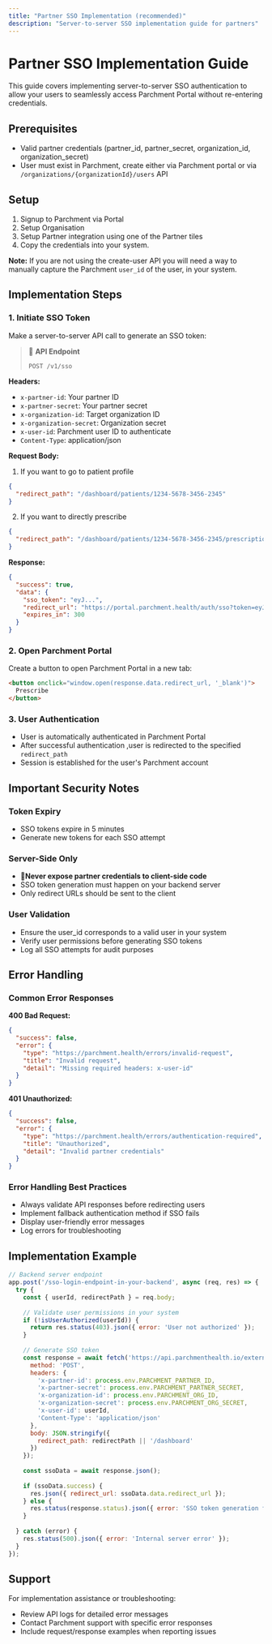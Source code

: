 ```yaml
---
title: "Partner SSO Implementation (recommended)"
description: "Server-to-server SSO implementation guide for partners"
---
```


# Partner SSO Implementation Guide

This guide covers implementing server-to-server SSO authentication to allow your users to seamlessly access Parchment Portal without re-entering credentials.

## Prerequisites

- Valid partner credentials (partner_id, partner_secret, organization_id, organization_secret)
- User must exist in Parchment, create either via Parchment portal or via `/organizations/{organizationId}/users` API



## Setup 
1. Signup to Parchment via Portal
2. Setup Organisation
3. Setup Partner integration using one of the Partner tiles 
4. Copy the credentials into your system. 

**Note:** If you are not using the create-user API you will need a way to manually capture the Parchment `user_id` of the user, in your system. 

## Implementation Steps

### 1. Initiate SSO Token

Make a server-to-server API call to generate an SSO token:

> 🚀 **API Endpoint**
> 
> ```
> POST /v1/sso
> ```

**Headers:**
- `x-partner-id`: Your partner ID
- `x-partner-secret`: Your partner secret
- `x-organization-id`: Target organization ID
- `x-organization-secret`: Organization secret
- `x-user-id`: Parchment user ID to authenticate
- `Content-Type`: application/json

**Request Body:**

1. If you want to go to patient profile

```json
{
  "redirect_path": "/dashboard/patients/1234-5678-3456-2345"
}
```

2. If you want to directly prescribe

```json
{
  "redirect_path": "/dashboard/patients/1234-5678-3456-2345/prescriptions"
}
```

**Response:**
```json
{
  "success": true,
  "data": {
    "sso_token": "eyJ...",
    "redirect_url": "https://portal.parchment.health/auth/sso?token=eyJ...&redirect=%2Fdashboard%2Fpatients%2F...",
    "expires_in": 300
  }
}
```

### 2. Open Parchment Portal

Create a button to open Parchment Portal in a new tab:

```html
<button onclick="window.open(response.data.redirect_url, '_blank')">
  Prescribe
</button>
```

### 3. User Authentication

- User is automatically authenticated in Parchment Portal
- After successful authentication ,user is redirected to the specified `redirect_path`
- Session is established for the user's Parchment account

## Important Security Notes

### Token Expiry
- SSO tokens expire in 5 minutes
- Generate new tokens for each SSO attempt

### Server-Side Only
- 🚨**Never expose partner credentials to client-side code**
- SSO token generation must happen on your backend server
- Only redirect URLs should be sent to the client

### User Validation
- Ensure the user_id corresponds to a valid user in your system
- Verify user permissions before generating SSO tokens
- Log all SSO attempts for audit purposes

## Error Handling

### Common Error Responses

**400 Bad Request:**
```json
{
  "success": false,
  "error": {
    "type": "https://parchment.health/errors/invalid-request",
    "title": "Invalid request",
    "detail": "Missing required headers: x-user-id"
  }
}
```

**401 Unauthorized:**
```json
{
  "success": false,
  "error": {
    "type": "https://parchment.health/errors/authentication-required",
    "title": "Unauthorized",
    "detail": "Invalid partner credentials"
  }
}
```

### Error Handling Best Practices

- Always validate API responses before redirecting users
- Implement fallback authentication method if SSO fails
- Display user-friendly error messages
- Log errors for troubleshooting

## Implementation Example

```javascript
// Backend server endpoint
app.post('/sso-login-endpoint-in-your-backend', async (req, res) => {
  try {
    const { userId, redirectPath } = req.body;
    
    // Validate user permissions in your system
    if (!isUserAuthorized(userId)) {
      return res.status(403).json({ error: 'User not authorized' });
    }
    
    // Generate SSO token
    const response = await fetch('https://api.parchmenthealth.io/external/v1/sso', {
      method: 'POST',
      headers: {
        'x-partner-id': process.env.PARCHMENT_PARTNER_ID,
        'x-partner-secret': process.env.PARCHMENT_PARTNER_SECRET,
        'x-organization-id': process.env.PARCHMENT_ORG_ID,
        'x-organization-secret': process.env.PARCHMENT_ORG_SECRET,
        'x-user-id': userId,
        'Content-Type': 'application/json'
      },
      body: JSON.stringify({
        redirect_path: redirectPath || '/dashboard'
      })
    });
    
    const ssoData = await response.json();
    
    if (ssoData.success) {
      res.json({ redirect_url: ssoData.data.redirect_url });
    } else {
      res.status(response.status).json({ error: 'SSO token generation failed' });
    }
    
  } catch (error) {
    res.status(500).json({ error: 'Internal server error' });
  }
});
```

## Support

For implementation assistance or troubleshooting:
- Review API logs for detailed error messages
- Contact Parchment support with specific error responses
- Include request/response examples when reporting issues
